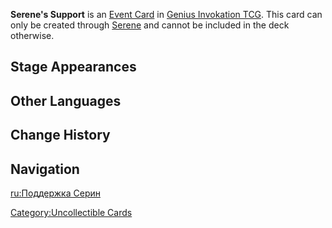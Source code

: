 {{Genius Invokation TCG Infobox
|id          = 302206
|image       = Melusine Support Event Card.png
|type        = Event Card
|createdby   = Serene
|matching = 0
|group       = 
|effect      = Add 2 random Food cards recommended by Melusines to your Hand.
|source1     = 
}}
'''Serene's Support''' is an [[Event Card]] in [[Genius Invokation TCG]]. This card can only be created through [[Serene (Support Card)|Serene]] and cannot be included in the deck otherwise.

==Stage Appearances==
{{Genius Invokation TCG Stage Appearances|createdby=Serene (Support Card)}}

==Other Languages==
{{Other Languages
|en       = Serene's Support
|zhs      = 瑟琳的声援
|zhs_rm   = 
|zht      = 瑟琳的聲援
|zht_rm   = 
|ja       = セレーネの応援
|ja_rm    = Sereene no Ouen
|ko       = 세린의 응원
|ko_rm    = 
|es       = Apoyo de Serene
|fr       = Soutien de Serene
|ru       = Поддержка Серин
|th       = แรงสนับสนุนของ Serene
|th_rm    = 
|vi       = Serene Cổ Vũ
|de       = Serenes Beistand
|id       = Serene's Support
|pt       = Apoio de Serene
|tr       = Serene'in Desteği
|it       = Supporto di Serene
}}

==Change History==
{{Change History|4.8}}

==Navigation==
{{Genius Invokation TCG Navbox|Event Card}}

[[Category:Uncollectible Cards]]

[[ru:Поддержка Серин]]